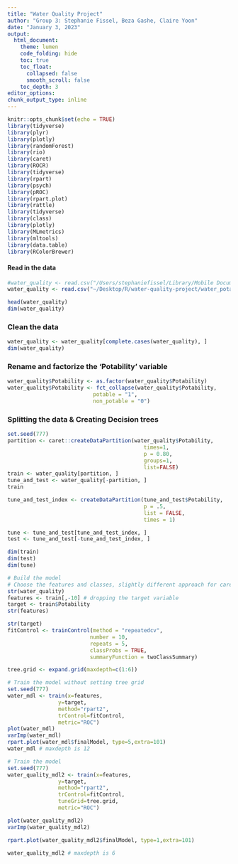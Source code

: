 ```yaml
---
title: "Water Quality Project"
author: "Group 3: Stephanie Fissel, Beza Gashe, Claire Yoon"
date: "January 3, 2023"
output: 
  html_document:
    theme: lumen
    code_folding: hide
    toc: true
    toc_float:
      collapsed: false
      smooth_scroll: false
    toc_depth: 3
editor_options: 
chunk_output_type: inline
---
```


```r
knitr::opts_chunk$set(echo = TRUE)
library(tidyverse)
library(plyr)
library(plotly)
library(randomForest)
library(rio)
library(caret)
library(ROCR)
library(tidyverse)
library(rpart)
library(psych)
library(pROC)
library(rpart.plot)
library(rattle)
library(tidyverse)
library(class)
library(plotly)
library(MLmetrics)
library(mltools)
library(data.table)
library(RColorBrewer)
```


#### Read in the data
```r
#water_quality <- read.csv("/Users/stephaniefissel/Library/Mobile Documents/com~apple~CloudDocs/ds final project/water_potability.csv")
water_quality <- read.csv("~/Desktop/R/water-quality-project/water_potability.csv")

head(water_quality)
dim(water_quality)
```

### Clean the data
```r
water_quality <- water_quality[complete.cases(water_quality), ]
dim(water_quality)
```

### Rename and factorize the 'Potability' variable
```r
water_quality$Potability <- as.factor(water_quality$Potability)
water_quality$Potability <- fct_collapse(water_quality$Potability, 
                           potable = "1",
                           non_potable = "0")
```


### Splitting the data & Creating Decision trees
```r
set.seed(777)
partition <- caret::createDataPartition(water_quality$Potability,
                                           times=1,
                                           p = 0.80,
                                           groups=1,
                                           list=FALSE)
train <- water_quality[partition, ]
tune_and_test <- water_quality[-partition, ]
train

tune_and_test_index <- createDataPartition(tune_and_test$Potability,
                                           p = .5,
                                           list = FALSE,
                                           times = 1)

tune <- tune_and_test[tune_and_test_index, ]
test <- tune_and_test[-tune_and_test_index, ]

dim(train)
dim(test) 
dim(tune)

# Build the model
# Choose the features and classes, slightly different approach for caret, need to create features and target sets from the training data.
str(water_quality)
features <- train[,-10] # dropping the target variable
target <- train$Potability
str(features)

str(target)
fitControl <- trainControl(method = "repeatedcv",
                          number = 10,
                          repeats = 5,
                          classProbs = TRUE,
                          summaryFunction = twoClassSummary) 

tree.grid <- expand.grid(maxdepth=c(1:6))

# Train the model without setting tree grid
set.seed(777)
water_mdl <- train(x=features,
                y=target,
                method="rpart2",
                trControl=fitControl,
                metric="ROC")
plot(water_mdl)
varImp(water_mdl)
rpart.plot(water_mdl$finalModel, type=5,extra=101)
water_mdl # maxdepth is 12

# Train the model
set.seed(777)
water_quality_mdl2 <- train(x=features,
                y=target,
                method="rpart2",
                trControl=fitControl,
                tuneGrid=tree.grid,
                metric="ROC")

plot(water_quality_mdl2)
varImp(water_quality_mdl2)

rpart.plot(water_quality_mdl2$finalModel, type=1,extra=101)

water_quality_mdl2 # maxdepth is 6
```

```r

```

